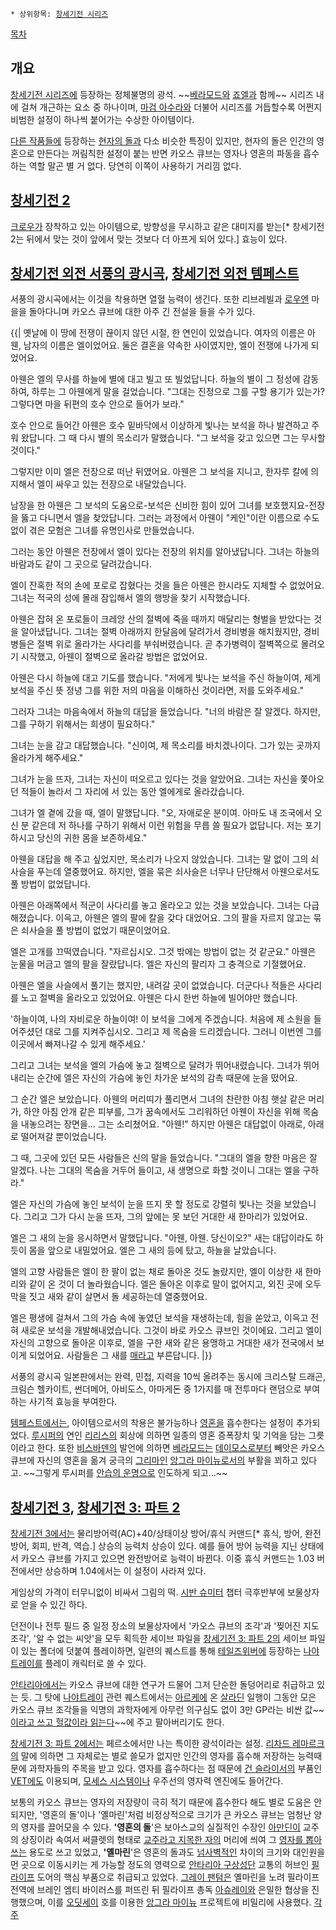  * 상위항목: [[창세기전 시리즈]]

[[목차]]
== 개요 ==
[[창세기전 시리즈]]에 등장하는 정체불명의 광석. ~~[[베라모드]]와 [[죠엘]]과 함께~~ 시리즈 내에 걸쳐 개근하는 요소 중 하나이며, [[아수라(창세기전 시리즈)|마검 아수라]]와 더불어 시리즈를 거듭할수록 어쩐지 비범한 설정이 하나씩 붙어가는 수상한 아이템이다.

[[강철의 연금술사|다른 작품]][[TYPE-MOON/세계관|들에]] 등장하는 [[현자의 돌]]과 다소 비슷한 특징이 있지만, 현자의 돌은 인간의 영혼으로 만든다는 꺼림칙한 설정이 붙는 반면 카오스 큐브는 영자나 영혼의 파동을 흡수하는 역할 말곤 별 거 없다. 당연히 이쪽이 사용하기 거리낌 없다.

== [[창세기전 2]] ==
[[크로우(창세기전 시리즈)|크로우]]가 장착하고 있는 아이템으로, 방향성을 무시하고 같은 대미지를 받는[* 창세기전 2는 뒤에서 맞는 것이 앞에서 맞는 것보다 더 아프게 되어 있다.] 효능이 있다.

== [[창세기전 외전 서풍의 광시곡]], [[창세기전 외전 템페스트]] ==
서풍의 광시곡에서는 이것을 착용하면 열혈 능력이 생긴다. 또한 리브레빌과 [[로우엔]] 마을을 돌아다니며 카오스 큐브에 대한 아주 긴 전설을 들을 수가 있다.

{{|
옛날에 이 땅에 전쟁이 끊이지 않던 시절, 한 연인이 있었습니다. 여자의 이름은 아웬, 남자의 이름은 엘이었어요. 둘은 결혼을 약속한 사이였지만, 엘이 전쟁에 나가게 되었어요.

아웬은 엘의 무사를 하늘에 별에 대고 빌고 또 빌었답니다. 하늘의 별이 그 정성에 감동하여, 하루는 그 아웬에게 말을 걸었습니다. "그대는 진정으로 그를 구할 용기가 있는가? 그렇다면 마을 뒤편의 호수 안으로 들어가 보라."

호수 안으로 들어간 아웬은 호수 밑바닥에서 이상하게 빛나는 보석을 하나 발견하고 주워 왔답니다. 그 때 다시 별의 목소리가 말했습니다. "그 보석을 갖고 있으면 그는 무사할 것이다."

그렇지만 이미 엘은 전장으로 떠난 뒤였어요. 아웬은 그 보석을 지니고, 한자루 칼에 의지해서 엘이 싸우고 있는 전장으로 내달았습니다.

남장을 한 아웬은 그 보석의 도움으로-보석은 신비한 힘이 있어 그녀를 보호했지요-전장을 뚫고 다니면서 엘을 찾았답니다. 그러는 과정에서 아웬이 "케인"이란 이름으로 수도없이 겪은 모험은 그녀를 유명인사로 만들었습니다.

그러는 동안 아웬은 전장에서 엘이 있다는 전장의 위치를 알아냈답니다. 그녀는 하늘의 바람과도 같이 그 곳으로 달려갔습니다.

엘이 잔혹한 적의 손에 포로로 잡혔다는 것을 들은 아웬은 한시라도 지체할 수 없었어요. 그녀는 적국의 성에 몰래 잠입해서 엘의 행방을 찾기 시작했습니다.

아웬은 잡혀 온 포로들이 크레앙 산의 절벽에 죽을 때까지 매달리는 형벌을 받았다는 것을 알아냈답니다. 그녀는 절벽 아래까지 한달음에 달려가서 경비병을 해치웠지만, 경비병들은 절벽 위로 올라가는 사다리를 부숴버렸습니다. 곧 추가병력이 절벽쪽으로 몰려오기 시작했고, 아웬이 절벽으로 올라갈 방법은 없었어요.

아웬은 다시 하늘에 대고 기도를 했습니다. "저에게 빛나는 보석을 주신 하늘이여, 제게 보석을 주신 뜻 정녕 그를 위한 저의 마음을 이해하신 것이라면, 저를 도와주세요."

그러자 그녀는 마음속에서 하늘의 대답을 들었습니다. "너의 바람은 잘 알겠다. 하지만, 그를 구하기 위해서는 희생이 필요하다."

그녀는 눈을 감고 대답했습니다. "신이여, 제 목소리를 바치겠나이다. 그가 있는 곳까지 올라가게 해주세요."

그녀가 눈을 뜨자, 그녀는 자신이 떠오르고 있다는 것을 알았어요. 그녀는 자신을 쫓아오던 적들이 놀라서 그 자리에 서 있는 동안 엘에게로 올라갔습니다.

그녀가 엘 곁에 갔을 때, 엘이 말했답니다. "오, 자애로운 분이여. 아마도 내 조국에서 오신 분 같은데 저 하나를 구하기 위해서 이런 위험을 무릅 쓸 필요가 없답니다. 저는 포기하시고 당신의 귀한 몸을 보존하세요."

아웬을 대답을 해 주고 싶었지만, 목소리가 나오지 않았습니다. 그녀는 말 없이 그의 쇠사슬을 푸는데 열중했어요. 하지만, 엘을 묶은 쇠사슬은 너무나 단단해서 아웬으로서도 풀 방법이 없었답니다.

아웬은 아래쪽에서 적군이 사다리를 놓고 올라오고 있는 것을 보았습니다. 그녀는 다급해졌습니다. 이윽고, 아웬은 엘의 팔에 칼을 갖다 대었어요. 그의 팔을 자르지 않고는 묶은 쇠사슬을 풀 방법이 없었기 때문이었어요.

엘은 고개를 끄떡였습니다. "자르십시오. 그것 밖에는 방법이 없는 것 같군요." 아웬은 눈물을 머금고 엘의 팔을 잘랐답니다. 엘은 자신의 팔리자 그 충격으로 기절했어요.

아웬은 엘을 사슬에서 풀기는 했지만, 내려갈 곳이 없었습니다. 더군다나 적들은 사다리를 노고 절벽을 올라오고 있었어요. 아웬은 다시 한번 하늘에 빌어야만 했습니다.

'하늘이여, 나의 자비로운 하늘이여! 이 보석을 그에게 주겠습니다. 처음에 제 소원을 들어주셨던 대로 그를 지켜주십시오. 그리고 제 목숨을 드리겠습니다. 그러니 이번엔 그를 이곳에서 빠져나갈 수 있게 해주세요.'

그리고 그녀는 보석을 엘의 가슴에 놓고 절벽으로 달려가 뛰어내렸습니다. 그녀가 뛰어내리는 순간에 엘은 자신의 가슴에 놓인 차가운 보석의 감촉 때문에 눈을 떴어요.

그 순간 엘은 보았습니다. 아웬의 머리띠가 풀리면서 그녀의 찬란한 아침 햇살 같은 머리가, 하얀 아침 안개 같은 피부를, 그가 꿈속에서도 그리워하던 아웬이 자신을 위해 목숨을 내놓으려는 장면을... 그는 소리쳤어요. "아웬!" 하지만 아웬은 대답없이 아래로, 아래로 떨어져갈 뿐이었습니다.

그 때, 그곳에 있던 모든 사람들은 신의 말을 들었습니다. "그대의 엘을 향한 마음은 잘 알겠다. 나는 그대의 목숨을 거두어 들이고, 새 생명으로 화할 것이니 그대는 엘을 구하라."

엘은 자신의 가슴에 놓인 보석이 눈을 뜨지 못 할 정도로 강렬히 빛나는 것을 보았습니다. 그리고 그가 다시 눈을 뜨자, 그의 앞에는 못 보던 거대한 새 한마리가 있었어요.

엘은 그 새의 눈을 응시하면서 말했답니다. "아웬, 아웬. 당신이오?" 새는 대답이라도 하듯이 몸을 앞으로 내밀었어요. 엘은 그 새의 등에 탔고, 하늘을 날았습니다.

엘의 고향 사람들은 엘이 한 팔이 없는 채로 돌아온 것도 놀랐지만, 엘이 이상한 새 한마리와 같이 온 것이 더 놀라웠습니다. 엘은 돌아온 이후로 말이 없어지고, 외진 곳에 오두막을 짓고 새와 같이 살면서 돌 세공하는데 열중했어요.

엘은 평생에 걸쳐서 그의 가슴 속에 놓였던 보석을 재생하는데, 힘을 쏟았고, 이윽고 전혀 새로운 보석을 개발해내었습니다. 그것이 바로 카오스 큐브인 것이에요. 그리고 엘이 자신의 고향으로 돌아온 이후로, 엘을 구한 새와 같은 용맹하고 거대한 새가 전국에서 보이게 되었어요. 사람들은 그 새를 [[매]]라고 부른답니다.
|}}

서풍의 광시곡 일본판에서는 완력, 민첩, 지력을 10씩 올려주는 동시에 크리스탈 드래곤, 크림슨 헬카이트, 썬더메어, 아비도스, 아마게돈 중 1가지를 매 전투마다 랜덤으로 부여하는 사기적 효능을 부여한다.

[[창세기전 외전 템페스트|템페스트]]에서는, 아이템으로서의 착용은 불가능하나 [[영자(창세기전 3: 파트 2)|영혼]]을 흡수한다는 설정이 추가되었다. [[루시퍼]]의 연인 [[리리스(창세기전 외전 템페스트)|리리스]]의 회상에 의하면 일종의 영혼 증폭장치 및 기억을 담는 그릇이라고 한다. 또한 [[비스바덴]]의 발언에 의하면 [[베라모드]]는 [[데이모스(창세기전 시리즈)|데이모스]]로부터 빼앗은 카오스 큐브에 자신의 영혼을 옮겨 궁극의 [[그리마]]인 [[앙그라 마이뉴]]로서의 부활을 꾀하고 있다고. ~~그렇게 루시퍼를 [[철가면(창세기전 3)|안습의 운명으로]] 인도하게 되고...~~

== [[창세기전 3]], [[창세기전 3: 파트 2]] ==
[[창세기전 3]]에서는 물리방어력(AC)+40/상태이상 방어/휴식 커맨드[* 휴식, 방어, 완전방어, 회피, 반격, 역습.] 상승의 능력치 상승이 있다. 예를 들어 방어 능력을 지닌 상태에서 카오스 큐브를 가지고 있으면 완전방어로 능력이 바뀐다. 이중 휴식 커맨드는 1.03 버전에서만 상승하며 1.04에서는 이 설정이 사라져 있다.

게임상의 가격이 터무니없이 비싸서 그림의 떡. [[시반 슈미터]] 챕터 극후반부에 보물상자로 얻을 수 있긴 하다.

던전이나 전투 필드 중 일정 장소의 보물상자에서 '카오스 큐브의 조각'과 '찢어진 지도 조각', '알 수 없는 씨앗'을 모두 획득한 세이브 파일을 [[창세기전 3: 파트 2]]의 세이브 파일이 있는 폴더에 덧붙여 플레이하면, 일련의 퀘스트를 통해 [[테일즈위버]]에 등장하는 [[나야트레이]]를 플레이 캐릭터로 쓸 수 있다.

[[안타리아]]에서는 카오스 큐브에 대한 연구가 드물어 그저 단순한 돌덩어리로 취급하고 있는 듯. 그 탓에 [[나야트레이]] 관련 퀘스트에서는 [[아르케]]에 온 [[살라딘(창세기전 3)|살라딘]] 일행이 그동안 모은 카오스 큐브 조각들을 익명의 과학자에게 아무런 의구심도 없이 3만 GP라는 비싼 값~~[[A라고 쓰고 B라고 읽는다|이라고 쓰고 헐값이라 읽는다]]~~에 주고 팔아버리기도 한다.

[[창세기전 3: 파트 2]]에서는 페르소에서만 나는 특이한 광석이라는 설정. [[리차드 레마르크]]의 말에 의하면 그 자체로는 별로 쓸모가 없지만 인간의 영자를 흡수해 저장하는 능력때문에 과학자들의 주목을 받고 있다. 영자를 흡수하다는 점 때문에 [[건 슬라이서]]의 부품인 [[VET]]에도 이용되며, [[모세스 시스템]]이나 우주선의 영자력 엔진에도 들어간다.

보통의 카오스 큐브는 영자의 저장량이 극히 적기 때문에 흡수한다 해도 별로 도움은 안 되지만, '영혼의 돌'이나 '옐마린'처럼 비정상적으로 크기가 큰 카오스 큐브는 엄청난 양의 영자를 끌어모을 수 있다. ''''영혼의 돌''''은 보아스교의 실질적인 수장인 [[아만딘]]이 교주의 상징이라 속여서 써클렛의 형태로 [[슈 라휘나|교주라고 지목한 자]]의 머리에 씌여 그 [[드레인|영자를 뽑아쓰는]] 용도로 쓰고 있었고, ''''옐마린''''은 영혼의 돌과도 [[넘사벽]]적인 차이의 크기와 대인원을 먼 곳으로 이동시키는 게 가능할 정도의 영력으로 [[안타리아 구상성단]] 교통의 허브인 [[필라이프]] 도어의 핵심 부품으로 취급되고 있었다. [[그레이 팬텀]]은 옐마린을 노려 필라이프 전역에 브레인 엠티 바이러스를 퍼뜨린 뒤 필라이프 총독 [[아슈레이]]와 은밀한 협상을 진행했으며, 이를 [[오딧세이]] 호를 이용한 [[앙그라 마이뉴]] 프로젝트에 비밀리에 사용했다.
[[각주]]

